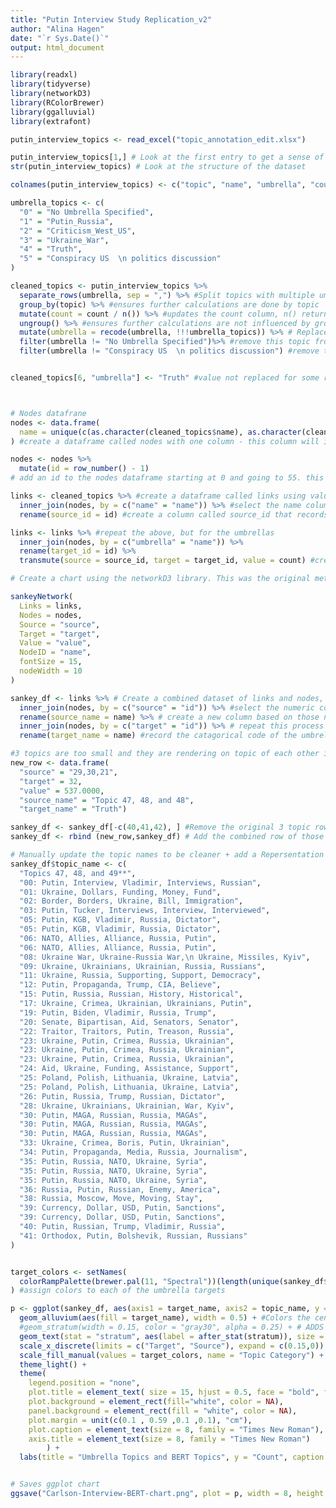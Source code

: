 ---
title: "Putin Interview Study Replication_v2"
author: "Alina Hagen"
date: "`r Sys.Date()`"
output: html_document
---

```{r libraries}
library(readxl)
library(tidyverse)
library(networkD3)
library(RColorBrewer)
library(ggalluvial)
library(extrafont)

```


```{r load}
putin_interview_topics <- read_excel("topic_annotation_edit.xlsx")

putin_interview_topics[1,] # Look at the first entry to get a sense of the dataset
str(putin_interview_topics) # Look at the structure of the dataset

colnames(putin_interview_topics) <- c("topic", "name", "umbrella", "count", "repersentation", "rep_docs") # Rename the column names to be simpler
```

```{r clean}
umbrella_topics <- c(
  "0" = "No Umbrella Specified",
  "1" = "Putin_Russia",
  "2" = "Criticism_West_US",
  "3" = "Ukraine_War",
  "4" = "Truth",
  "5" = "Conspiracy US  \n politics discussion"
)

cleaned_topics <- putin_interview_topics %>%
  separate_rows(umbrella, sep = ",") %>% #Split topics with multiple umbrellas into separate rows
  group_by(topic) %>% #ensures further calculations are done by topic
  mutate(count = count / n()) %>% #updates the count column, n() returns the amount of rows per topic (separate_rows may have created multiple rows for each topic), this line divides the original count by the amount of umbrellas the topic fell under. Dividing this count is needed as the flowcharts width is represented by its count, if a topic is associated with multiple umbrellas, this ensures that that sum of each of these stems is equal to the original count of the combined row
  ungroup() %>% #ensures further calculations are not influenced by grouping
  mutate(umbrella = recode(umbrella, !!!umbrella_topics)) %>% # Replace numeric umbrella values with plain text title
  filter(umbrella != "No Umbrella Specified")%>% #remove this topic from the data
  filter(umbrella != "Conspiracy US  \n politics discussion") #remove this topic from the data


cleaned_topics[6, "umbrella"] <- "Truth" #value not replaced for some reason, manually replaced




```

```{r linking}
# Nodes datafrane
nodes <- data.frame(
  name = unique(c(as.character(cleaned_topics$name), as.character(cleaned_topics$umbrella)))
) #create a dataframe called nodes with one column - this column will include each unique topic and umbrella (56 total entries in the order of which they appear in cleaned_topics)

nodes <- nodes %>%
  mutate(id = row_number() - 1) 
# add an id to the nodes dataframe starting at 0 and going to 55. this will be used as a numeric identifier when creating the links dataframe and later when creating the joint dataframe for the ggplot diagram

links <- cleaned_topics %>% #create a dataframe called links using values from cleaned_topics
  inner_join(nodes, by = c("name" = "name")) %>% #select the name columns in both nodes and cleaned_topics, but only select rows that are found in both datasets (this means, only the original 50 topics should be selected)
  rename(source_id = id) #create a column called source_id that records that numeric id value of each topic from the nodes dataframe

links <- links %>% #repeat the above, but for the umbrellas
  inner_join(nodes, by = c("umbrella" = "name")) %>%
  rename(target_id = id) %>% 
  transmute(source = source_id, target = target_id, value = count) #create three columns, the first being the numeric id of each of the original 50 topics, the second being the numeric id for each of the umbrella terms, and the final being the count value from cleaned_topics
```

```{r networkD3}
# Create a chart using the networkD3 library. This was the original method used to the create the BERT topic chart, however, this was eventually replaced with the ggplot2 variant, mostly because this chart was only useful in an interactive HTML environment. 

sankeyNetwork(
  Links = links,
  Nodes = nodes,
  Source = "source",
  Target = "target",
  Value = "value",
  NodeID = "name",
  fontSize = 15,
  nodeWidth = 10
)

```

```{r ggplot}
sankey_df <- links %>% # Create a combined dataset of links and nodes, based on the numeric id
  inner_join(nodes, by = c("source" = "id")) %>% #select the numeric code for the source in both the links df and the nodes df, only include rows found in both data frames 
  rename(source_name = name) %>% # create a new column based on those numeric codes that records the catagorical code
  inner_join(nodes, by = c("target" = "id")) %>% # repeat this process for the umbrella targets
  rename(target_name = name) #record the catagorical code of the umbrella target in a new column

#3 topics are too small and they are rendering on topic of each other in the chart. This code manually combines these three topics into one strand, as they are all going towards the same umbrella topic
new_row <- data.frame(
  "source" = "29,30,21", 
  "target" = 32,
  "value" = 537.0000,
  "source_name" = "Topic 47, 48, and 48",
  "target_name" = "Truth")

sankey_df <- sankey_df[-c(40,41,42), ] #Remove the original 3 topic rows from the dataset
sankey_df <- rbind (new_row,sankey_df) # Add the combined row of those 3 topics to the dataset

# Manually update the topic names to be cleaner + add a Repersentation term
sankey_df$topic_name <- c(
  "Topics 47, 48, and 49**",
  "00: Putin, Interview, Vladimir, Interviews, Russian",
  "01: Ukraine, Dollars, Funding, Money, Fund",
  "02: Border, Borders, Ukraine, Bill, Immigration",
  "03: Putin, Tucker, Interviews, Interview, Interviewed",
  "05: Putin, KGB, Vladimir, Russia, Dictator",   
  "05: Putin, KGB, Vladimir, Russia, Dictator", 
  "06: NATO, Allies, Alliance, Russia, Putin",
  "06: NATO, Allies, Alliance, Russia, Putin",
  "08: Ukraine War, Ukraine-Russia War,\n Ukraine, Missiles, Kyiv",
  "09: Ukraine, Ukrainians, Ukrainian, Russia, Russians",
  "11: Ukraine, Russia, Supporting, Support, Democracy",
  "12: Putin, Propaganda, Trump, CIA, Believe",
  "15: Putin, Russia, Russian, History, Historical",
  "17: Ukraine, Crimea, Ukrainian, Ukrainians, Putin",
  "19: Putin, Biden, Vladimir, Russia, Trump",
  "20: Senate, Bipartisan, Aid, Senators, Senator",
  "22: Traitor, Traitors, Putin, Treason, Russia",
  "23: Ukraine, Putin, Crimea, Russia, Ukrainian",
  "23: Ukraine, Putin, Crimea, Russia, Ukrainian",
  "23: Ukraine, Putin, Crimea, Russia, Ukrainian",
  "24: Aid, Ukraine, Funding, Assistance, Support",
  "25: Poland, Polish, Lithuania, Ukraine, Latvia",
  "25: Poland, Polish, Lithuania, Ukraine, Latvia",
  "26: Putin, Russia, Trump, Russian, Dictator",
  "28: Ukraine, Ukrainians, Ukrainian, War, Kyiv",
  "30: Putin, MAGA, Russian, Russia, MAGAs",
  "30: Putin, MAGA, Russian, Russia, MAGAs",
  "30: Putin, MAGA, Russian, Russia, MAGAs",
  "33: Ukraine, Crimea, Boris, Putin, Ukrainian",
  "34: Putin, Propaganda, Media, Russia, Journalism",
  "35: Putin, Russia, NATO, Ukraine, Syria",
  "35: Putin, Russia, NATO, Ukraine, Syria",
  "35: Putin, Russia, NATO, Ukraine, Syria",
  "36: Russia, Putin, Russian, Enemy, America",
  "38: Russia, Moscow, Move, Moving, Stay",
  "39: Currency, Dollar, USD, Putin, Sanctions",
  "39: Currency, Dollar, USD, Putin, Sanctions",
  "40: Putin, Russian, Trump, Vladimir, Russia",
  "41: Orthodox, Putin, Bolshevik, Russian, Russians"
)


target_colors <- setNames(
  colorRampPalette(brewer.pal(11, "Spectral"))(length(unique(sankey_df$target_name))), unique(sankey_df$target_name)
) #assign colors to each of the umbrella targets 

```



``` {R plot}
p <- ggplot(sankey_df, aes(axis1 = target_name, axis2 = topic_name, y = value)) +
  geom_alluvium(aes(fill = target_name), width = 0.5) + #Colors the central strands based on the umbrella target
  #geom_stratum(width = 0.15, color = "gray30", alpha = 0.25) + # ADDS left and righthand panels
  geom_text(stat = "stratum", aes(label = after_stat(stratum)), size = 2.53, hjust = 0.75, family = "Times New Roman") + #controls text size
  scale_x_discrete(limits = c("Target", "Source"), expand = c(0.15,0)) + #controls width of chart
  scale_fill_manual(values = target_colors, name = "Topic Category") + #sets topic colors based on colors set previously
  theme_light() +
  theme(
    legend.position = "none",
    plot.title = element_text( size = 15, hjust = 0.5, face = "bold", family = "Times New Roman"), 
    plot.background = element_rect(fill="white", color = NA),
    panel.background = element_rect(fill = "white", color = NA),
    plot.margin = unit(c(0.1 , 0.59 ,0.1 ,0.1), "cm"),
    plot.caption = element_text(size = 8, family = "Times New Roman"),
    axis.title = element_text(size = 8, family = "Times New Roman")
        ) +
  labs(title = "Umbrella Topics and BERT Topics", y = "Count", caption = "Topic 47: Putin, Russian, Vladimir, CIA \n Topic 48: Musk, Putin, Trump, Russia \n Topic 49: Putin, Trudeau, Ukrainian, Russian") 



```

```{r file_save}
# Saves ggplot chart
ggsave("Carlson-Interview-BERT-chart.png", plot = p, width = 8, height = 6.7)

```

